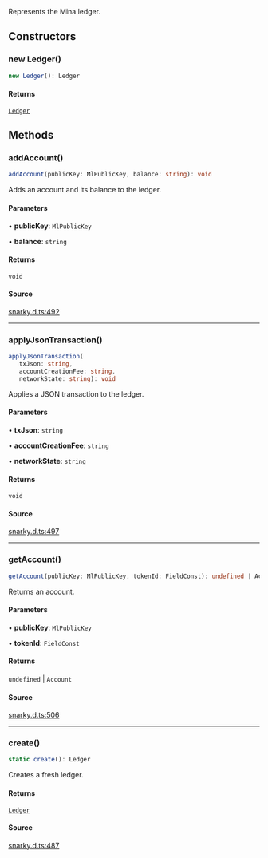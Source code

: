 Represents the Mina ledger.

## Constructors

### new Ledger()

```ts
new Ledger(): Ledger
```

#### Returns

[`Ledger`](Ledger.mdx)

## Methods

### addAccount()

```ts
addAccount(publicKey: MlPublicKey, balance: string): void
```

Adds an account and its balance to the ledger.

#### Parameters

• **publicKey**: `MlPublicKey`

• **balance**: `string`

#### Returns

`void`

#### Source

[snarky.d.ts:492](https://github.com/o1-labs/o1js/blob/3b1b22555bd0099419efc0703dfdb8b2eb7c3e6f/src/snarky.d.ts#L492)

***

### applyJsonTransaction()

```ts
applyJsonTransaction(
   txJson: string, 
   accountCreationFee: string, 
   networkState: string): void
```

Applies a JSON transaction to the ledger.

#### Parameters

• **txJson**: `string`

• **accountCreationFee**: `string`

• **networkState**: `string`

#### Returns

`void`

#### Source

[snarky.d.ts:497](https://github.com/o1-labs/o1js/blob/3b1b22555bd0099419efc0703dfdb8b2eb7c3e6f/src/snarky.d.ts#L497)

***

### getAccount()

```ts
getAccount(publicKey: MlPublicKey, tokenId: FieldConst): undefined | Account
```

Returns an account.

#### Parameters

• **publicKey**: `MlPublicKey`

• **tokenId**: `FieldConst`

#### Returns

`undefined` \| `Account`

#### Source

[snarky.d.ts:506](https://github.com/o1-labs/o1js/blob/3b1b22555bd0099419efc0703dfdb8b2eb7c3e6f/src/snarky.d.ts#L506)

***

### create()

```ts
static create(): Ledger
```

Creates a fresh ledger.

#### Returns

[`Ledger`](Ledger.mdx)

#### Source

[snarky.d.ts:487](https://github.com/o1-labs/o1js/blob/3b1b22555bd0099419efc0703dfdb8b2eb7c3e6f/src/snarky.d.ts#L487)
